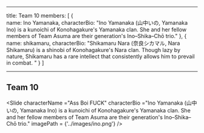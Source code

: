 
---
title: Team 10
members: [
    {   
        name: Ino Yamanaka,
        characterBio: "Ino Yamanaka (山中いの, Yamanaka Ino) is a kunoichi of Konohagakure's Yamanaka clan. She and her fellow members of Team Asuma are their generation's Ino–Shika–Chō trio." 
    },
    {
        name: shikamaru,
        characterBio: "Shikamaru Nara (奈良シカマル, Nara Shikamaru) is a shinobi of Konohagakure's Nara clan. Though lazy by nature, Shikamaru has a rare intellect that consistently allows him to prevail in combat. "
    }
    ]

---


## Team 10

<Slide 
characterName ="Ass Boi FUCK" 
characterBio  ="Ino Yamanaka (山中いの, Yamanaka Ino) is a kunoichi of Konohagakure's Yamanaka clan. She and her fellow members of Team Asuma are their generation's Ino–Shika–Chō trio."
imagePath = {'../images/ino.png'}
/>